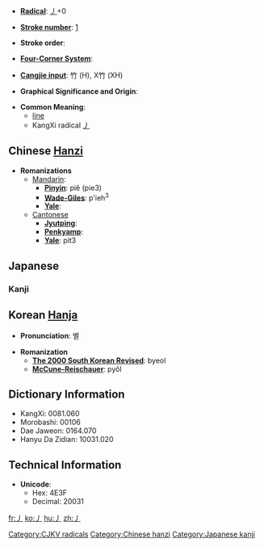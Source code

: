 * '''[[Wiktionary:Chinese radical index| Radical]]''': [[Wiktionary:Chinese radical index 丿|丿]]+0

* '''[[Wiktionary:Chinese total strokes index|Stroke number]]''': [[Wiktionary:Chinese total strokes index 1|1]]

* '''Stroke order''': 

* '''[[Wiktionary:Chinese four corner index|Four-Corner System]]''': 

* '''[[Wiktionary:Chinese Cangjie index|Cangjie input]]''': 竹 (H), X竹 (XH)

* '''Graphical Significance and Origin''': 

* '''Common Meaning''':
**[[line]]
**KangXi radical [[Wiktionary:Chinese radical index 丿|丿]]


== Chinese [[Hanzi]] ==

* '''Romanizations'''
** [[Mandarin]]:
*** '''[[Pinyin]]''': piě (pie3)
*** '''[[Wade-Giles]]''': p'ieh<sup>3</sup>
*** '''[[Yale]]''': 
**[[Cantonese]]
***'''[[Jyutping]]''':
***'''[[Penkyamp]]''': 
***'''[[Yale]]''': pit3



==Japanese==
===Kanji===
{{kanji|[[へつ]] (hetsu), [[へち]] (hechi), [[よう]] (yō)|[[もとる]] (motoru)}}

== Korean [[Hanja]] ==

* '''Pronunciation''': 별

* '''Romanization'''
** '''[[The 2000 South Korean Revised Romanization|The 2000 South Korean Revised]]''': byeol
** '''[[McCune-Reischauer]]''': pyŏl


== Dictionary Information ==

* KangXi: 0081.060
* Morobashi: 00106
* Dae Jaweon: 0164.070
* Hanyu Da Zidian: 10031.020

== Technical Information ==

* '''Unicode''':
** Hex: 4E3F
** Decimal: 20031

[[Category:CJKV radicals]]
[[Category:Chinese hanzi]]
[[Category:Japanese kanji]]

[[fr:丿]]
[[ko:丿]]
[[hu:丿]]
[[zh:丿]]